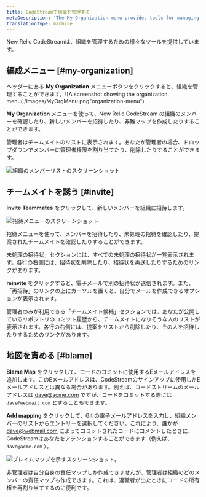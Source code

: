 ```yaml
---
title: CodeStreamで組織を管理する
metaDescription: 'The My Organization menu provides tools for managing the members of your team, as well as the emails used by your teammates when committing code.'
translationType: machine
---
```


New Relic CodeStreamは、組織を管理するための様々なツールを提供しています。

## 編成メニュー [#my-organization]

ヘッダーにある **My Organization** メニューボタンをクリックすると、組織を管理することができます。!\[A screenshot showing the organization menu(./images/MyOrgMenu.png"organization-menu") <figcaption>**My Organization** メニューを使って、New Relic CodeStream の組織のメンバーを確認したり、新しいメンバーを招待したり、非難マップを作成したりすることができます。</figcaption>

管理者はチームメイトのリストに表示されます。あなたが管理者の場合、ドロップダウンでメンバーに管理者権限を割り当てたり、削除したりすることができます。

![組織のメンバーリストのスクリーンショット](./images/MyOrgMembers.png "組織-メンバー")

## チームメイトを誘う [#invite]

**Invite Teammates** をクリックして、新しいメンバーを組織に招待します。

![招待メニューのスクリーンショット](./images/MyOrgInvite.png "招待メニュー") <figcaption>招待メニューを使って、メンバーを招待したり、未処理の招待を確認したり、提案されたチームメイトを確認したりすることができます。</figcaption>

未処理の招待状」セクションには、すべての未処理の招待状が一覧表示されます。各行の右側には、招待状を削除したり、招待状を再送したりするためのリンクがあります。

**reinvite** をクリックすると、電子メールで別の招待状が送信されます。また、「再招待」のリンクの上にカーソルを置くと、自分でメールを作成できるオプションが表示されます。

管理者のみが利用できる「チームメイト候補」セクションでは、あなたが公開しているリポジトリのコミット履歴から、チームメイトになりそうな人のリストが表示されます。各行の右側には、提案をリストから削除したり、その人を招待したりするためのリンクがあります。

## 地図を責める [#blame]

**Blame Map** をクリックして、コードのコミットに使用するEメールアドレスを追加します。このEメールアドレスは、CodeStreamのサインアップに使用したEメールアドレスとは異なる場合があります。例えば、コードストリームのメールアドレスは [dave@acme.com](mailto:dave@acme.com) ですが、コードをコミットする際には `dave@webmail.com` とすることもできます。

**Add mapping** をクリックして、Git の電子メールアドレスを入力し、組織メンバーのリストからエントリーを選択してください。これにより、誰かが [dave@webmail.com](mailto:dave@webmail.com) によってコミットされたコードにコメントしたときに、CodeStreamはあなたをアテンションすることができます（例えば、 `dave@acme.com` ）。

![ブレイムマップを示すスクリーンショット。](./images/MyOrgBlameMap.png "ブレイムマップ")

非管理者は自分自身の責任マップしか作成できませんが、管理者は組織のどのメンバーの責任マップも作成できます。これは、退職者が出たときにコードの所有権を再割り当てするのに便利です。